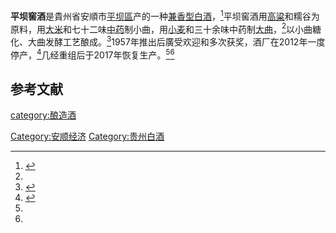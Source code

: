 '''平坝窖酒'''是貴州省安順市[[平坝區|平坝區]]产的一种[[兼香型白酒|兼香型白酒]]，<ref name=ls1>{{cite web|url=http://news.gzw.net/2017/0912/1262020.shtml |title=平坝酒厂全新亮相酒博会|language=Zh-hans|accessdate=2017年9月12日}}</ref>平坝窖酒用[[高粱|高粱]]和糯谷为原料，用[[大米|大米]]和七十二味[[中药|中药]]制小曲，用[[小麦|小麦]]和三十余味中药制[[大曲|大曲]]，<ref name=ls1/>以小曲糖化、大曲发酵工艺酿成。<ref name=ls2>{{cite web|url=https://www.sohu.com/a/332296938_120002478 |title=大小曲混用发酵-简介|language=Zh-hans|accessdate=2019年8月8日}}</ref>1957年推出后廣受欢迎和多次获奖，酒厂在2012年一度停产，<ref name=ls3>{{cite web|url=https://www.sohu.com/a/191271140_773347 |title=平坝窖酒厂赢来发展新纪元|language=Zh-hans|accessdate=20年月日}}</ref>几经重组后于2017年恢复生产。<ref name=ls1/><ref name=ls3/>

==参考文献==
{{reflist}}
{{饮料小作品}}
{{中華酒文化}}

[[category:酿造酒|category:酿造酒]]
[[Category:安顺经济|Category:安顺经济]]
[[Category:贵州白酒|Category:贵州白酒]]
